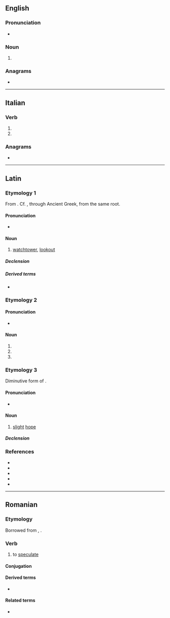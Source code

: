 {{also|spécula}}
==English==

===Pronunciation===
* {{rhymes|en|ɛkjʊlə}}

===Noun===
{{head|en|noun form}}

# {{plural of|en|speculum}}

===Anagrams===
* {{anagrams|en|a=acelpsu|capsule|laces up|scale up|scaleup|upscale}}

----

==Italian==

===Verb===
{{head|it|verb form}}

# {{inflection of|it|speculare||3|s|pres|indc}}
# {{inflection of|it|speculare||2|s|impr}}

===Anagrams===
* {{anagrams|it|a=acelpsu|capsule|lupesca|scapule}}

----

==Latin==

===Etymology 1===
From {{m|la|speciō}}. Cf. {{m|la|scopulus}}, through Ancient Greek, from the same root.

====Pronunciation====
* {{la-IPA|specula}}

====Noun====
{{la-noun|specula<1>}}

# [[watchtower]], [[lookout]]

=====Declension=====
{{la-ndecl|specula<1>}}

=====Derived terms=====
* {{l|la|speculor}}

===Etymology 2===

====Pronunciation====
* {{la-IPA|specula}}

====Noun====
{{la-noun-form|specula}}

# {{inflection of|la|speculum||nom|p}}
# {{inflection of|la|speculum||acc|p}}
# {{inflection of|la|speculum||voc|p}}

===Etymology 3===
Diminutive form of {{m|la|spēs}}.

====Pronunciation====
* {{la-IPA|spēcula}}

====Noun====
{{la-noun|spēcula<1>}}

# [[slight]] [[hope]]

=====Declension=====
{{la-ndecl|spēcula<1>}}

===References===
* {{R:L&S}}
* {{R:Elementary Lewis}}
* {{R:du Cange}}
* {{R:Gaffiot}}
* {{R:Peck}}

----

==Romanian==

===Etymology===
Borrowed from {{bor|ro|fr|spéculer}}, {{bor|ro|la|speculari}}.

===Verb===
{{ro-verb|speculează|speculat}}

# to [[speculate]]

====Conjugation====
{{ro-conj-a-ez}}

====Derived terms====
* {{l|ro|speculare}}

====Related terms====
* {{l|ro|speculație}}